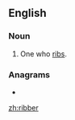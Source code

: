 ==English==

===Noun===
{{en-noun}}

# One who [[rib]]s.

===Anagrams===
* {{l|en|briber}}

[[zh:ribber]]